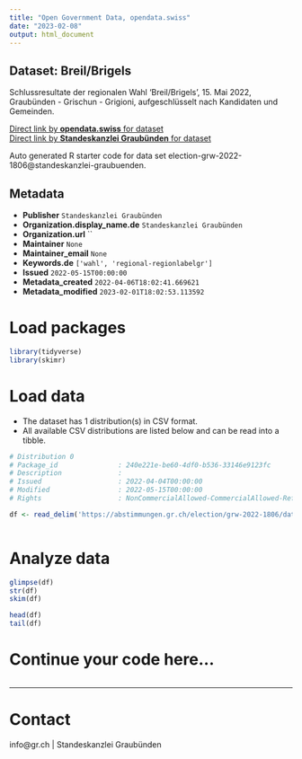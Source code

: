 ```yaml
---
title: "Open Government Data, opendata.swiss"
date: "2023-02-08"
output: html_document
---
```


## Dataset: Breil/Brigels

Schlussresultate der regionalen Wahl 'Breil/Brigels', 15. Mai 2022, Graubünden - Grischun - Grigioni, aufgeschlüsselt nach Kandidaten und Gemeinden.

[Direct link by **opendata.swiss** for dataset](https://opendata.swiss/de/dataset/breil-brigels)<br>
[Direct link by **Standeskanzlei Graubünden** for dataset](https://abstimmungen.gr.ch/election/grw-2022-1806/data)

Auto generated R starter code for data set election-grw-2022-1806@standeskanzlei-graubuenden.

## Metadata

- **Publisher** `Standeskanzlei Graubünden`
- **Organization.display_name.de** `Standeskanzlei Graubünden`
- **Organization.url** ``
- **Maintainer** `None`
- **Maintainer_email** `None`
- **Keywords.de** `['wahl', 'regional-regionlabelgr']`
- **Issued** `2022-05-15T00:00:00`
- **Metadata_created** `2022-04-06T18:02:41.669621`
- **Metadata_modified** `2023-02-01T18:02:53.113592`


# Load packages

```r

library(tidyverse)
library(skimr)

```

# Load data

-   The dataset has 1 distribution(s) in CSV format.
-   All available CSV distributions are listed below and can be read into a tibble.

```r

# Distribution 0
# Package_id               : 240e221e-be60-4df0-b536-33146e9123fc
# Description              : 
# Issued                   : 2022-04-04T00:00:00
# Modified                 : 2022-05-15T00:00:00
# Rights                   : NonCommercialAllowed-CommercialAllowed-ReferenceRequired

df <- read_delim('https://abstimmungen.gr.ch/election/grw-2022-1806/data-csv')



```

# Analyze data

```r

glimpse(df)
str(df)
skim(df)

head(df)
tail(df)

```

# Continue your code here...

```r

```

------------------------------------------------------------------------

# Contact

info@gr.ch | Standeskanzlei Graubünden
